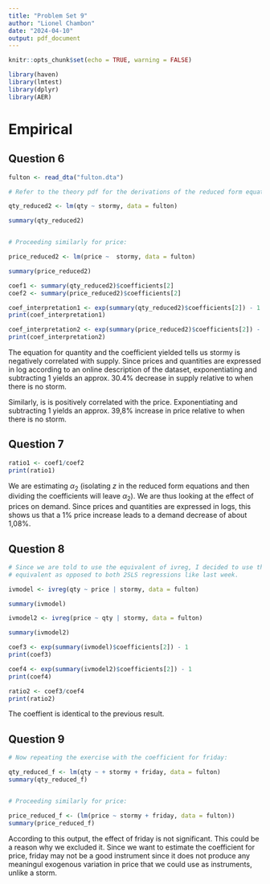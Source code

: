 ```yaml
---
title: "Problem Set 9"
author: "Lionel Chambon"
date: "2024-04-10"
output: pdf_document
---
```


```r
knitr::opts_chunk$set(echo = TRUE, warning = FALSE)

library(haven)
library(lmtest)
library(dplyr)
library(AER)
```

# Empirical

## Question 6

```r
fulton <- read_dta("fulton.dta")

# Refer to the theory pdf for the derivations of the reduced form equations.

qty_reduced2 <- lm(qty ~ stormy, data = fulton)

summary(qty_reduced2)


# Proceeding similarly for price:

price_reduced2 <- lm(price ~  stormy, data = fulton)

summary(price_reduced2)

```

```r

coef1 <- summary(qty_reduced2)$coefficients[2]
coef2 <- summary(price_reduced2)$coefficients[2]

coef_interpretation1 <- exp(summary(qty_reduced2)$coefficients[2]) - 1
print(coef_interpretation1)

coef_interpretation2 <- exp(summary(price_reduced2)$coefficients[2]) - 1
print(coef_interpretation2)

```


The equation for quantity and the coefficient yielded tells us stormy is 
negatively correlated with supply. Since prices and quantities are expressed
in log according to an online description of the dataset, exponentiating and 
subtracting 1 yields an approx. 30.4% decrease in supply relative to when
there is no storm.

Similarly, is is positively correlated with the price. Exponentiating and 
subtracting 1 yields an approx. 39,8% increase in price relative to when there
is no storm.

## Question 7

```r

ratio1 <- coef1/coef2
print(ratio1)

```

We are estimating $\alpha_2$ (isolating $z$ in the reduced form equations and then dividing the coefficients will leave $\alpha_2$). We are thus looking at the effect of prices on demand. Since prices and quantities are expressed in logs, this shows us that a 1% price increase leads to a demand decrease of about 1,08%.

## Question 8

```r

# Since we are told to use the equivalent of ivreg, I decided to use the R
# equivalent as opposed to both 2SLS regressions like last week.

ivmodel <- ivreg(qty ~ price | stormy, data = fulton)

summary(ivmodel)

ivmodel2 <- ivreg(price ~ qty | stormy, data = fulton)

summary(ivmodel2)

coef3 <- exp(summary(ivmodel)$coefficients[2]) - 1
print(coef3)

coef4 <- exp(summary(ivmodel2)$coefficients[2]) - 1
print(coef4)

ratio2 <- coef3/coef4
print(ratio2)

```

The coeffient is identical to the previous result.

## Question 9

```r

# Now repeating the exercise with the coefficient for friday:

qty_reduced_f <- lm(qty ~ + stormy + friday, data = fulton)
summary(qty_reduced_f)


# Proceeding similarly for price:

price_reduced_f <- (lm(price ~ stormy + friday, data = fulton))
summary(price_reduced_f)

```

According to this output, the effect of friday is not significant. This could be a reason why we excluded it. Since we want to estimate the coefficient for price, friday may not be a good instrument since it does not produce any meaningul exogenous variation in price that we could use as instruments, unlike a storm.






